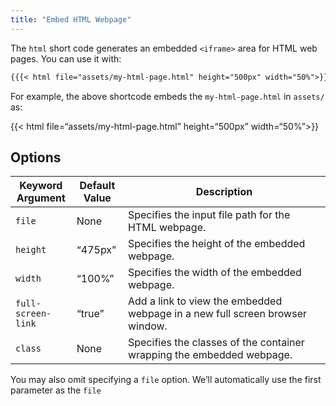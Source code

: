 ```yaml
---
title: "Embed HTML Webpage"
---
```


The `html` short code generates an embedded `<iframe>` area for HTML web pages. You can use it with:

```markdown
{{{< html file="assets/my-html-page.html" height="500px" width="50%">}}}
```

For example, the above shortcode embeds the `my-html-page.html` in `assets/` as:

{{< html file="assets/my-html-page.html" height="500px" width="50%">}}

## Options

| Keyword Argument | Default Value | Description                                              |
|------------------|---------------|----------------------------------------------------------|
| `file`           | None          | Specifies the input file path for the HTML webpage.      |
| `height`         | "475px"       | Specifies the height of the embedded webpage.            |
| `width`          | "100%"        | Specifies the width of the embedded webpage.            |
| `full-screen-link`    | "true"        | Add a link to view the embedded webpage in a new full screen browser window.         |
| `class`          | None          | Specifies the classes of the container wrapping the embedded webpage. |

You may also omit specifying a `file` option. We'll automatically use the first parameter as the `file`